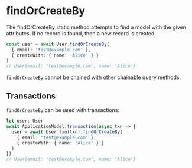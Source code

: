 # findOrCreateBy

The findOrCreateBy static method attempts to find a model with the given attributes. If no record is found, then a new record is created.

```ts
const user = await User.findOrCreateBy(
  { email: 'test@example.com' },
  { createWith: { name: 'Alice' } }
)
// User{email: 'test@example.com', name: 'Alice'}
```

`findOrCreateBy` cannot be chained with other chainable query methods.

## Transactions

`findOrCreateBy` can be used with transactions:

```ts
let user: User
await ApplicationModel.transaction(async txn => {
  user = await User.txn(txn).findOrCreateBy(
    { email: 'test@example.com' },
    { createWith: { name: 'Alice' } }
  )
})
// User{email: 'test@example.com', name: 'Alice'}
```
